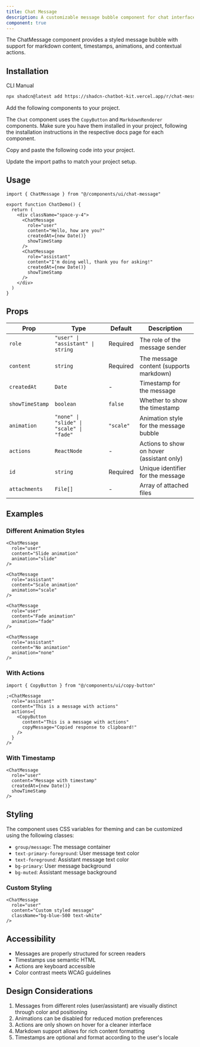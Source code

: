 ```yaml
---
title: Chat Message
description: A customizable message bubble component for chat interfaces with support for user and AI messages.
component: true
---
```


<ComponentPreview
  name="chat-message-demo"
  title="ChatMessage"
  description="A message bubble with support for markdown content and animations."
/>

The ChatMessage component provides a styled message bubble with support for markdown content, timestamps, animations, and contextual actions.

## Installation

<Tabs defaultValue="cli">

<TabsList>
  <TabsTrigger value="cli">CLI</TabsTrigger>
  <TabsTrigger value="manual">Manual</TabsTrigger>
</TabsList>

<TabsContent value="cli">

```bash
npx shadcn@latest add https://shadcn-chatbot-kit.vercel.app/r/chat-message.json
```

</TabsContent>

<TabsContent value="manual">

<Steps>

<Step>Add the following components to your project.</Step>

The `Chat` component uses the `CopyButton` and `MarkdownRenderer` components. Make sure you have them installed in your project, following the installation instructions in the respective docs page for each component.

<Step>Copy and paste the following code into your project.</Step>

<ComponentSource name="chat-message" />

<Step>Update the import paths to match your project setup.</Step>

</Steps>

</TabsContent>

</Tabs>

## Usage

```tsx
import { ChatMessage } from "@/components/ui/chat-message"

export function ChatDemo() {
  return (
    <div className="space-y-4">
      <ChatMessage
        role="user"
        content="Hello, how are you?"
        createdAt={new Date()}
        showTimeStamp
      />
      <ChatMessage
        role="assistant"
        content="I'm doing well, thank you for asking!"
        createdAt={new Date()}
        showTimeStamp
      />
    </div>
  )
}
```

## Props

| Prop            | Type                                     | Default   | Description                               |
| --------------- | ---------------------------------------- | --------- | ----------------------------------------- |
| `role`          | `"user" \| "assistant" \| string`        | Required  | The role of the message sender            |
| `content`       | `string`                                 | Required  | The message content (supports markdown)   |
| `createdAt`     | `Date`                                   | -         | Timestamp for the message                 |
| `showTimeStamp` | `boolean`                                | `false`   | Whether to show the timestamp             |
| `animation`     | `"none" \| "slide" \| "scale" \| "fade"` | `"scale"` | Animation style for the message bubble    |
| `actions`       | `ReactNode`                              | -         | Actions to show on hover (assistant only) |
| `id`            | `string`                                 | Required  | Unique identifier for the message         |
| `attachments`   | `File[]`                                 | -         | Array of attached files                   |

## Examples

### Different Animation Styles

```tsx
<ChatMessage
  role="user"
  content="Slide animation"
  animation="slide"
/>

<ChatMessage
  role="assistant"
  content="Scale animation"
  animation="scale"
/>

<ChatMessage
  role="user"
  content="Fade animation"
  animation="fade"
/>

<ChatMessage
  role="assistant"
  content="No animation"
  animation="none"
/>
```

### With Actions

```tsx
import { CopyButton } from "@/components/ui/copy-button"

;<ChatMessage
  role="assistant"
  content="This is a message with actions"
  actions={
    <CopyButton
      content="This is a message with actions"
      copyMessage="Copied response to clipboard!"
    />
  }
/>
```

### With Timestamp

```tsx
<ChatMessage
  role="user"
  content="Message with timestamp"
  createdAt={new Date()}
  showTimeStamp
/>
```

## Styling

The component uses CSS variables for theming and can be customized using the following classes:

- `group/message`: The message container
- `text-primary-foreground`: User message text color
- `text-foreground`: Assistant message text color
- `bg-primary`: User message background
- `bg-muted`: Assistant message background

### Custom Styling

```tsx
<ChatMessage
  role="user"
  content="Custom styled message"
  className="bg-blue-500 text-white"
/>
```

## Accessibility

- Messages are properly structured for screen readers
- Timestamps use semantic HTML
- Actions are keyboard accessible
- Color contrast meets WCAG guidelines

## Design Considerations

1. Messages from different roles (user/assistant) are visually distinct through color and positioning
2. Animations can be disabled for reduced motion preferences
3. Actions are only shown on hover for a cleaner interface
4. Markdown support allows for rich content formatting
5. Timestamps are optional and format according to the user's locale
